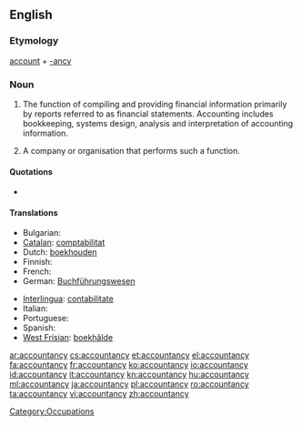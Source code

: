 ==English==

===Etymology===
[[account]] + [[-ancy]]

===Noun===
{{wikipedia}}
{{en-noun|accountancies|-}}

# {{uncountable}} {{British}} The function of compiling and providing financial information primarily by reports referred to as financial statements. Accounting includes bookkeeping, systems design, analysis and interpretation of accounting information.
# {{countable}} A company or organisation that performs such a function.

====Quotations====
* {{quote-book
|year=1854
|author=John Bowring
|title=The decimal system in numbers, coins, and accounts : especially with reference to the decimalisation of the currency and accountancy of the United Kingdom.
|url=http://www.archive.org/details/decimalsysteminn00bowruoft
|volume=1
|page=113
|passage=Of our current silver coins the most obstructive to a decimal '''accountancy''' are the half-crown, the fourpence, and the threepence, pieces which, however they may facilitate payments, are connected with complications and loss of time even in our existing mode of keeping accounts.}}

====Translations====
{{trans-top|the profession of accounting}}
* Bulgarian: {{t|bg|счетоводство}}
* [[Catalan]]: [[comptabilitat]] {{f}}
* Dutch: [[boekhouden]] {{n}}
* Finnish: {{t-|fi|kirjanpito}}
* French: {{t+|fr|comptabilité|f}}
* German: [[Buchführungswesen]]
{{trans-mid}}
* [[Interlingua]]: [[contabilitate]]
* Italian: {{t-|it|contabilità|f}}
* Portuguese: {{t+|pt|contabilidade|f}}
* Spanish: {{t-|es|contabilidad|f}}
* [[West Frisian]]: [[boekhâlde]] {{n}}
{{trans-bottom}}

[[Category:Occupations]]

[[ar:accountancy]]
[[cs:accountancy]]
[[et:accountancy]]
[[el:accountancy]]
[[fa:accountancy]]
[[fr:accountancy]]
[[ko:accountancy]]
[[io:accountancy]]
[[id:accountancy]]
[[it:accountancy]]
[[kn:accountancy]]
[[hu:accountancy]]
[[ml:accountancy]]
[[ja:accountancy]]
[[pl:accountancy]]
[[ro:accountancy]]
[[ta:accountancy]]
[[vi:accountancy]]
[[zh:accountancy]]